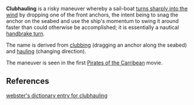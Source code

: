 '''Clubhauling''' is a risky maneuver whereby a sail-boat [[tacking|turns sharply into the wind]] by dropping one of the front anchors, the intent being to snag the anchor on the seabed and use the ship's momentum to swing it around faster than could otherwise be accomplished; it is essentially a nautical [[handbrake turn]].

The name is derived from [[club_(nautical)|clubbing]] (dragging an anchor along the seabed) and [[haul_(nautical)|hauling]] (changing direction).

The maneuver is seen in the first [[Pirates of the Carribean]] movie.

==References==

[http://www.webster-dictionary.net/definition/Clubhaul webster's dictionary entry for clubhauling]